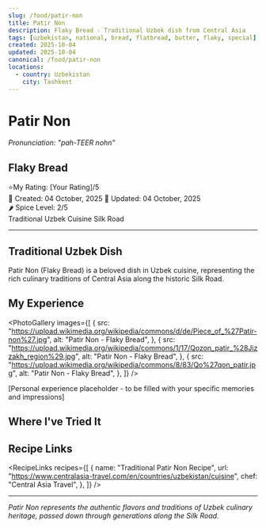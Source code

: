 ```yaml
---
slug: /food/patir-non
title: Patir Non
description: Flaky Bread - Traditional Uzbek dish from Central Asia
tags: [uzbekistan, national, bread, flatbread, butter, flaky, special]
created: 2025-10-04
updated: 2025-10-04
canonical: /food/patir-non
locations:
  - country: Uzbekistan
    city: Tashkent
---
```



# Patir Non

_Pronunciation: "pah-TEER nohn"_

## Flaky Bread

<div className="food-rating">
  <span className="star">⭐</span>My Rating: [Your Rating]/5
</div>

<div className="food-metadata">
  <span className="food-date">📅 Created: 04 October, 2025</span>
  <span className="food-date">🔄 Updated: 04 October, 2025</span>
</div>

<div className="spice-level">🌶️ Spice Level: 2/5</div>

<div className="food-tags">
  <span className="food-tag">Traditional</span>
  <span className="food-tag">Uzbek Cuisine</span>
  <span className="food-tag">Silk Road</span>
</div>

---

## Traditional Uzbek Dish

Patir Non (Flaky Bread) is a beloved dish in Uzbek cuisine, representing the rich culinary traditions of Central Asia along the historic Silk Road.

## My Experience

<PhotoGallery
  images={[
    {
      src: "https://upload.wikimedia.org/wikipedia/commons/d/de/Piece_of_%27Patir-non%27.jpg",
      alt: "Patir Non - Flaky Bread",
    },
    {
      src: "https://upload.wikimedia.org/wikipedia/commons/1/17/Qozon_patir_%28Jizzakh_region%29.jpg",
      alt: "Patir Non - Flaky Bread",
    },
    {
      src: "https://upload.wikimedia.org/wikipedia/commons/8/83/Qo%27qon_patir.jpg",
      alt: "Patir Non - Flaky Bread",
    },
  ]}
/>

[Personal experience placeholder - to be filled with your specific memories and impressions]

## Where I've Tried It

<MapEmbed
  location="Tashkent, Uzbekistan"
  description="Traditional preparation across Uzbekistan"
/>

## Recipe Links

<RecipeLinks
  recipes={[
    {
      name: "Traditional Patir Non Recipe",
      url: "https://www.centralasia-travel.com/en/countries/uzbekistan/cuisine",
      chef: "Central Asia Travel",
    },
  ]}
/>

---

_Patir Non represents the authentic flavors and traditions of Uzbek culinary heritage, passed down through generations along the Silk Road._
